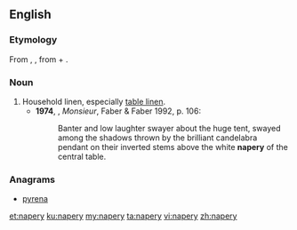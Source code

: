 ==English==

===Etymology===
From {{etyl|xno|en}} {{m|fro|naperie}}, {{etyl|frm|en}} {{m|frm|naperie}}, from {{m|frm|nape}} + {{m|frm|-erie}}.

===Noun===
{{en-noun|~|naperies}}

# Household linen, especially [[table linen]].
#* '''1974''', {{w|Lawrence Durrell}}, ''Monsieur'', Faber & Faber 1992, p. 106:
#*: Banter and low laughter swayer about the huge tent, swayed among the shadows thrown by the brilliant candelabra pendant on their inverted stems above the white '''napery''' of the central table.

===Anagrams===
* [[pyrena#English|pyrena]]

[[et:napery]]
[[ku:napery]]
[[my:napery]]
[[ta:napery]]
[[vi:napery]]
[[zh:napery]]